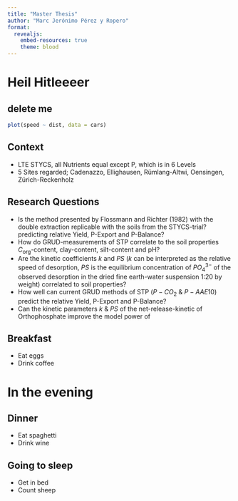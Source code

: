 ```yaml
---
title: "Master Thesis"
author: "Marc Jerónimo Pérez y Ropero"
format: 
  revealjs:
    embed-resources: true
    theme: blood
---
```


# Heil Hitleeeer

## delete me
```r
plot(speed ~ dist, data = cars)
```

## Context

- LTE STYCS, all Nutrients equal except P, which is in 6 Levels
- 5 Sites regarded; Cadenazzo, Ellighausen, Rümlang-Altwi, Oensingen, Zürich-Reckenholz


## Research Questions
- Is the method presented by Flossmann and Richter (1982) with the double extraction replicable with the soils from the STYCS-trial?
predicting relative Yield, P-Export and P-Balance?
- How do GRUD-measurements of STP correlate to the soil properties $C_\text{org}$-content, clay-content, silt-content and pH?
- Are the kinetic coefficients $k$ and $PS$ ($k$ can be interpreted as the relative speed of desorption, $PS$ is the equilibrium concentration of $PO_4^{3-}$ of the observed desorption in the dried fine earth-water suspension 1:20 by weight) correlated to soil properties?
- How well can current GRUD methods of STP ($P-CO_2$ & $P-AAE10$) predict the relative Yield, P-Export and P-Balance?
- Can the kinetic parameters $k$ & $PS$ of the net-release-kinetic of Orthophosphate improve the model power of 

## Breakfast

-   Eat eggs
-   Drink coffee

# In the evening

## Dinner

-   Eat spaghetti
-   Drink wine

## Going to sleep

-   Get in bed
-   Count sheep

